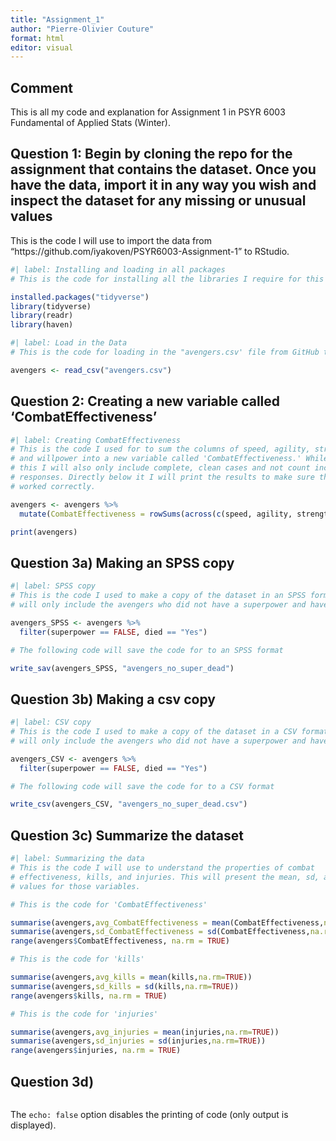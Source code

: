 ```yaml
---
title: "Assignment_1"
author: "Pierre-Olivier Couture"
format: html
editor: visual
---
```


## Comment

This is all my code and explanation for Assignment 1 in PSYR 6003 Fundamental of Applied Stats (Winter).

## Question 1: Begin by cloning the repo for the assignment that contains the dataset. Once you have the data, import it in any way you wish and inspect the dataset for any missing or unusual values

This is the code I will use to import the data from "https://github.com/iyakoven/PSYR6003-Assignment-1" to RStudio.

```r
#| label: Installing and loading in all packages
# This is the code for installing all the libraries I require for this code and then once it is installed, I call it back (make sure R knows to use it) 

installed.packages("tidyverse")
library(tidyverse)
library(readr)
library(haven)

```

```r
#| label: Load in the Data
# This is the code for loading in the "avengers.csv' file from GitHub to my RStudio. 

avengers <- read_csv("avengers.csv")

```

## Question 2: Creating a new variable called 'CombatEffectiveness'

```r
#| label: Creating CombatEffectiveness
# This is the code I used for to sum the columns of speed, agility, strength
# and willpower into a new variable called 'CombatEffectiveness.' While doing 
# this I will also only include complete, clean cases and not count incomplete
# responses. Directly below it I will print the results to make sure the code 
# worked correctly.

avengers <- avengers %>%
  mutate(CombatEffectiveness = rowSums(across(c(speed, agility, strength, willpower)), na.rm = TRUE))

print(avengers)

```

## Question 3a) Making an SPSS copy

```r
#| label: SPSS copy
# This is the code I used to make a copy of the dataset in an SPSS format but it
# will only include the avengers who did not have a superpower and have died. 

avengers_SPSS <- avengers %>%
  filter(superpower == FALSE, died == "Yes")

# The following code will save the code for to an SPSS format

write_sav(avengers_SPSS, "avengers_no_super_dead")

```

## Question 3b) Making a csv copy

```r
#| label: CSV copy
# This is the code I used to make a copy of the dataset in a CSV format but it
# will only include the avengers who did not have a superpower and have died.

avengers_CSV <- avengers %>%
  filter(superpower == FALSE, died == "Yes")

# The following code will save the code for to a CSV format

write_csv(avengers_CSV, "avengers_no_super_dead.csv")

```

## Question 3c) Summarize the dataset

```r
#| label: Summarizing the data
# This is the code I will use to understand the properties of combat 
# effectiveness, kills, and injuries. This will present the mean, sd, and range
# values for those variables.

# This is the code for 'CombatEffectiveness' 

summarise(avengers,avg_CombatEffectiveness = mean(CombatEffectiveness,na.rm=TRUE))
summarise(avengers,sd_CombatEffectiveness = sd(CombatEffectiveness,na.rm=TRUE))
range(avengers$CombatEffectiveness, na.rm = TRUE)

# This is the code for 'kills'

summarise(avengers,avg_kills = mean(kills,na.rm=TRUE))
summarise(avengers,sd_kills = sd(kills,na.rm=TRUE))
range(avengers$kills, na.rm = TRUE)

# This is the code for 'injuries'

summarise(avengers,avg_injuries = mean(injuries,na.rm=TRUE))
summarise(avengers,sd_injuries = sd(injuries,na.rm=TRUE))
range(avengers$injuries, na.rm = TRUE)

```

## Question 3d)

```r

```

The `echo: false` option disables the printing of code (only output is displayed).
